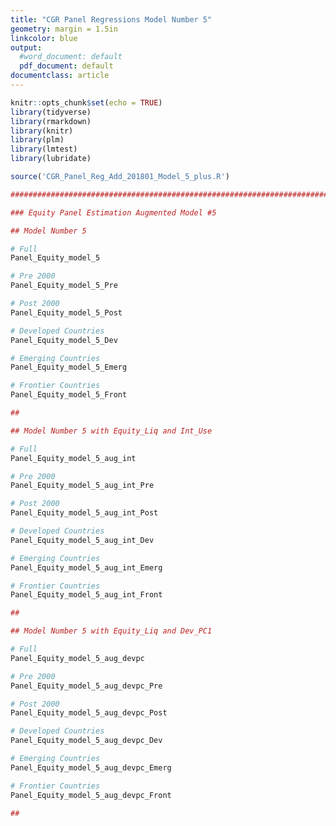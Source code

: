 ```yaml
---
title: "CGR Panel Regressions Model Number 5"
geometry: margin = 1.5in
linkcolor: blue
output:
  #word_document: default
  pdf_document: default
documentclass: article
---
```


```r
knitr::opts_chunk$set(echo = TRUE)
library(tidyverse)
library(rmarkdown)
library(knitr)
library(plm)
library(lmtest)
library(lubridate)

source('CGR_Panel_Reg_Add_201801_Model_5_plus.R')
```


```r

#############################################################################################

### Equity Panel Estimation Augmented Model #5 

## Model Number 5

# Full
Panel_Equity_model_5

# Pre 2000
Panel_Equity_model_5_Pre

# Post 2000
Panel_Equity_model_5_Post 

# Developed Countries
Panel_Equity_model_5_Dev 

# Emerging Countries
Panel_Equity_model_5_Emerg

# Frontier Countries
Panel_Equity_model_5_Front

##

## Model Number 5 with Equity_Liq and Int_Use

# Full
Panel_Equity_model_5_aug_int

# Pre 2000
Panel_Equity_model_5_aug_int_Pre

# Post 2000
Panel_Equity_model_5_aug_int_Post 

# Developed Countries
Panel_Equity_model_5_aug_int_Dev 

# Emerging Countries
Panel_Equity_model_5_aug_int_Emerg

# Frontier Countries
Panel_Equity_model_5_aug_int_Front

##

## Model Number 5 with Equity_Liq and Dev_PC1

# Full
Panel_Equity_model_5_aug_devpc

# Pre 2000
Panel_Equity_model_5_aug_devpc_Pre

# Post 2000
Panel_Equity_model_5_aug_devpc_Post 

# Developed Countries
Panel_Equity_model_5_aug_devpc_Dev 

# Emerging Countries
Panel_Equity_model_5_aug_devpc_Emerg

# Frontier Countries
Panel_Equity_model_5_aug_devpc_Front

##



```